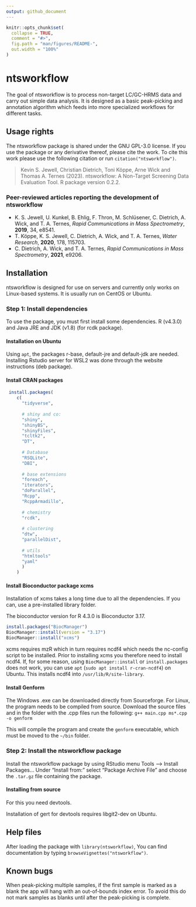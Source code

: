 ```yaml
---
output: github_document
---
```


<!-- README.md is generated from README.Rmd. Please edit that file -->

```r
knitr::opts_chunk$set(
  collapse = TRUE,
  comment = "#>",
  fig.path = "man/figures/README-",
  out.width = "100%"
)
```
# ntsworkflow

The goal of ntsworkflow is to process non-target LC/GC-HRMS data and carry out simple data analysis. It is designed as a basic peak-picking and annotation algorithm which feeds into more specialized workflows for different tasks.

## Usage rights

The ntsworkflow package is shared under the GNU GPL-3.0 license.
If you use the package or any derivative thereof, please cite the work.
To cite this work please use the following citation or run `citation("ntsworkflow")`.

> Kevin S. Jewell, Christian Dietrich, Toni Köppe, Arne Wick and Thomas A. Ternes (2023). 
> ntsworkflow: A Non-Target Screening Data Evaluation Tool. R package version 0.2.2.

### Peer-reviewed articles reporting the development of ntsworkflow

* K. S. Jewell, U. Kunkel, B. Ehlig, F. Thron, M. Schlüsener, C. Dietrich, A. Wick, and T. A. Ternes, *Rapid Communications in Mass Spectrometry*, **2019**, 34, e8541.
* T. Köppe, K. S. Jewell, C. Dietrich, A. Wick, and T. A. Ternes, *Water Research*, **2020**, 178, 115703.
* C. Dietrich, A. Wick, and T. A. Ternes, *Rapid Communications in Mass Spectrometry*, **2021**, e9206.

## Installation

ntsworkflow is designed for use on servers and currently only works on Linux-based systems. It is usually run on CentOS or Ubuntu.

### Step 1: Install dependencies
To use the package, you must first install some dependencies. R (v4.3.0) and Java JRE and JDK (v1.8) (for rcdk package). 

#### Installation on Ubuntu
Using `apt`, the packages r-base, default-jre and default-jdk are needed. Installing Rstudio server for WSL2 was done through the website instructions (deb package).


#### Install CRAN packages

``` r
 install.packages(
    c(
      "tidyverse", 
      
      # shiny and co:
      "shiny",  
      "shinyBS",  
      "shinyFiles", 
      "tcltk2",  
      "DT",  
      
      # Database
      "RSQLite",  
      "DBI",  
      
      # base extensions
      "foreach",  
      "iterators", 
      "doParallel", 
      "Rcpp", 
      "RcppArmadillo",  
      
      # chemistry
      "rcdk",  
     
      # clustering
      "dtw", 
      "parallelDist",
      
      # utils
      "htmltools" 
      "yaml"  
      )
    )
```

#### Install Bioconductor package xcms

Installation of xcms takes a long time due to all the dependencies. If you can, use a pre-installed library folder.

The bioconductor version for R 4.3.0 is Bioconductor 3.17. 
```r
install.packages("BiocManager")
BiocManager::install(version = "3.17")
BiocManager::install("xcms")  
```

xcms requires mzR which in turn requires ncdf4 which needs the nc-config script to be installed. Prior to installing xcms you therefore need to install ncdf4. If, for some reason, using `BiocManager::install` or `install.packages` does not work, you can use `apt` (`sudo apt install r-cran-ncdf4`) on Ubuntu. This installs ncdf4 into `/usr/lib/R/site-library`.

#### Install Genform
The Windows .exe can be downloaded directly from Sourceforge. For Linux, the program needs to be compiled from source. Download the source files and in the folder with the .cpp files run the following:
`g++ main.cpp ms*.cpp -o genform`

This will compile the program and create the `genform` executable, which must be moved to the `~/bin` folder.

### Step 2: Install the ntsworkflow package
Install the ntsworkflow package by using RStudio menu Tools --> Install Packages... Under "Install from:" select "Package Archive File" and choose the `.tar.gz` file containing the package.

#### Installing from source
For this you need devtools.

Installation of gert for devtools requires libgit2-dev on Ubuntu.

## Help files
After loading the package with `library(ntsworkflow)`, You can find documentation by typing `browseVignettes("ntsworkflow")`. 

## Known bugs

When peak-picking multiple samples, if the first sample is marked as a blank the app will hang with an out-of-bounds index error. To avoid this do not mark samples as blanks until after the peak-picking is complete.

